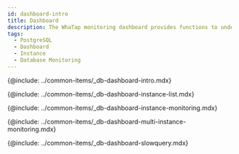 ```yaml
---
id: dashboard-intro
title: Dashboard
description: The WhaTap monitoring dashboard provides functions to understand the overall status of a project at a glance.
tags:
  - PostgreSQL
  - Dashboard
  - Instance
  - Database Monitoring
---
```


{@include: ../common-items/_db-dashboard-intro.mdx}  

{@include: ../common-items/_db-dashboard-instance-list.mdx}

{@include: ../common-items/_db-dashboard-instance-monitoring.mdx}  

{@include: ../common-items/_db-dashboard-multi-instance-monitoring.mdx}  

{@include: ../common-items/_db-dashboard-slowquery.mdx}
